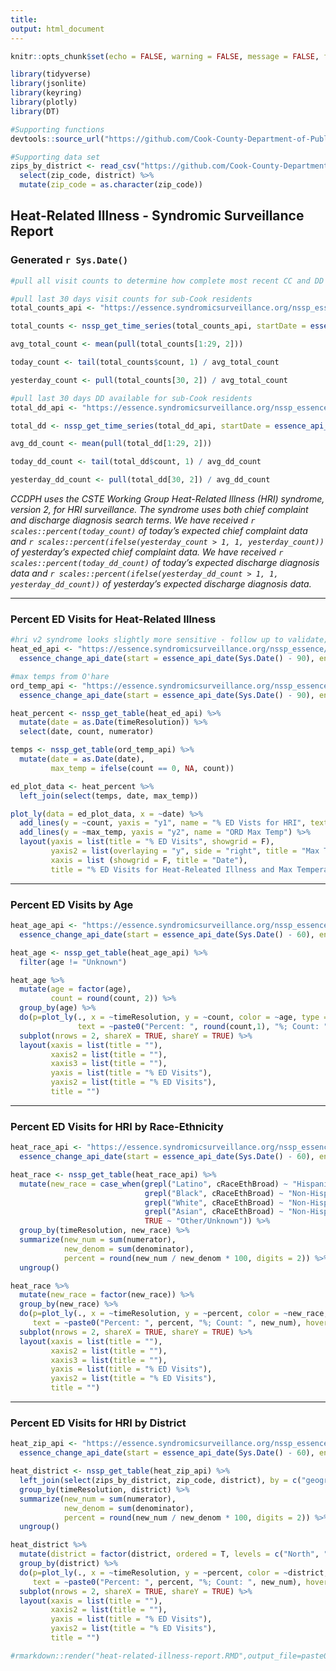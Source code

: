 ```yaml
---
title:
output: html_document
---
```


```r
knitr::opts_chunk$set(echo = FALSE, warning = FALSE, message = FALSE, fig.width = 10)

library(tidyverse)
library(jsonlite)
library(keyring)
library(plotly)
library(DT)

#Supporting functions
devtools::source_url("https://github.com/Cook-County-Department-of-Public-Health/ccdph-functions/blob/master/essence-api-functions.R?raw=TRUE")

#Supporting data set
zips_by_district <- read_csv("https://github.com/Cook-County-Department-of-Public-Health/ccdph-data-sets/blob/main/cook-county-zip-codes.csv?raw=TRUE") %>%
  select(zip_code, district) %>%
  mutate(zip_code = as.character(zip_code))

```

## Heat-Related Illness - Syndromic Surveillance Report

### Generated `r Sys.Date()`

```r

#pull all visit counts to determine how complete most recent CC and DD data is

#pull last 30 days visit counts for sub-Cook residents
total_counts_api <- "https://essence.syndromicsurveillance.org/nssp_essence/api/timeSeries?geography=il_cook&percentParam=noPercent&geographySystem=region&datasource=va_er&detector=probrepswitch&timeResolution=daily&hasBeenE=1&medicalGroupingSystem=essencesyndromes&userId=660&site=890&aqtTarget=TimeSeries&startDate=07Aug20&endDate=05Nov20&stratVal=&multiStratVal=&graphOnly=true&numSeries=0&graphOptions=multipleSmall&seriesPerYear=false&startMonth=January&nonZeroComposite=false"

total_counts <- nssp_get_time_series(total_counts_api, startDate = essence_api_date(Sys.Date() - 30), endDate = essence_api_date(Sys.Date()))

avg_total_count <- mean(pull(total_counts[1:29, 2]))

today_count <- tail(total_counts$count, 1) / avg_total_count

yesterday_count <- pull(total_counts[30, 2]) / avg_total_count

#pull last 30 days DD available for sub-Cook residents
total_dd_api <- "https://essence.syndromicsurveillance.org/nssp_essence/api/timeSeries?endDate=15Jun2022&geography=il_cook&percentParam=noPercent&datasource=va_er&startDate=17Mar2022&medicalGroupingSystem=essencesyndromes&userId=660&site=890&aqtTarget=TimeSeries&ddAvailable=1&geographySystem=region&detector=probrepswitch&timeResolution=daily&hasBeenE=1"

total_dd <- nssp_get_time_series(total_dd_api, startDate = essence_api_date(Sys.Date() - 40), endDate = essence_api_date(Sys.Date()))

avg_dd_count <- mean(pull(total_dd[1:29, 2]))

today_dd_count <- tail(total_dd$count, 1) / avg_dd_count

yesterday_dd_count <- pull(total_dd[30, 2]) / avg_dd_count


```

*CCDPH uses the CSTE Working Group Heat-Related Illness (HRI) syndrome, version 2, for HRI surveillance. The syndrome uses both chief complaint and discharge diagnosis search terms. We have received `r scales::percent(today_count)` of today's expected chief complaint data and `r scales::percent(ifelse(yesterday_count > 1, 1, yesterday_count))` of yesterday's expected chief complaint data. We have received `r scales::percent(today_dd_count)` of today's expected discharge diagnosis data and `r scales::percent(ifelse(yesterday_dd_count > 1, 1, yesterday_dd_count))` of yesterday's expected discharge diagnosis data.*

***

### Percent ED Visits for Heat-Related Illness

```r

#hri v2 syndrome looks slightly more sensitive - follow up to validate; pull from table builder to get counts on hover
heat_ed_api <- "https://essence.syndromicsurveillance.org/nssp_essence/api/tableBuilder?endDate=24Jun2022&geography=il_cook&percentParam=ccddCategory&datasource=va_er&startDate=26Mar2022&medicalGroupingSystem=essencesyndromes&userId=660&site=890&aqtTarget=TableBuilder&ccddCategory=heat%20related%20illness%20v2&geographySystem=region&detector=probrepswitch&timeResolution=daily&hasBeenE=1&rowFields=geographyregion&columnField=timeResolution" %>%
  essence_change_api_date(start = essence_api_date(Sys.Date() - 90), end = essence_api_date(Sys.Date()))

#max temps from O'hare
ord_temp_api <- "https://essence.syndromicsurveillance.org/nssp_essence/api/timeSeries?percentParam=noPercent&endDate=24Jun2022&userId=2541&weatherFactor=maxtemp&datasource=va_weather_aggr&stationAggregateFunc=avg&timeResolution=daily&aqtTarget=TimeSeries&detector=probrepswitch&timeAggregateFunc=avg&startDate=26Mar2022&stationID=lot-ord" %>%
  essence_change_api_date(start = essence_api_date(Sys.Date() - 90), end = essence_api_date(Sys.Date()))

heat_percent <- nssp_get_table(heat_ed_api) %>%
  mutate(date = as.Date(timeResolution)) %>%
  select(date, count, numerator)

temps <- nssp_get_table(ord_temp_api) %>%
  mutate(date = as.Date(date),
         max_temp = ifelse(count == 0, NA, count))

ed_plot_data <- heat_percent %>%
  left_join(select(temps, date, max_temp))

plot_ly(data = ed_plot_data, x = ~date) %>%
  add_lines(y = ~count, yaxis = "y1", name = "% ED Vists for HRI", text = ~paste0("Percent: ", round(count,1), "%; Count: ", numerator), hoverinfo = 'x+text') %>%
  add_lines(y = ~max_temp, yaxis = "y2", name = "ORD Max Temp") %>%
  layout(yaxis = list(title = "% ED Visits", showgrid = F),
         yaxis2 = list(overlaying = "y", side = "right", title = "Max Temp, Chicago ORD", showgrid = F),
         xaxis = list (showgrid = F, title = "Date"),
         title = "% ED Visits for Heat-Releated Illness and Max Temperature")

```

***

### Percent ED Visits by Age

```r

heat_age_api <- "https://essence.syndromicsurveillance.org/nssp_essence/api/tableBuilder/?endDate=24Jun2022&geography=il_cook&percentParam=ccddCategory&datasource=va_er&startDate=26Mar2022&medicalGroupingSystem=essencesyndromes&userId=660&site=890&aqtTarget=TableBuilder&ccddCategory=heat%20related%20illness%20v2&geographySystem=region&detector=probrepswitch&timeResolution=daily&hasBeenE=1&rowFields=age&columnField=timeResolution" %>%
  essence_change_api_date(start = essence_api_date(Sys.Date() - 60), end = essence_api_date(Sys.Date()))

heat_age <- nssp_get_table(heat_age_api) %>%
  filter(age != "Unknown")

heat_age %>%
  mutate(age = factor(age),
         count = round(count, 2)) %>%
  group_by(age) %>%
  do(p=plot_ly(., x = ~timeResolution, y = ~count, color = ~age, type = "bar", colors = viridis::viridis(5), 
               text = ~paste0("Percent: ", round(count,1), "%; Count: ", numerator), hoverinfo = 'x+text')) %>%
  subplot(nrows = 2, shareX = TRUE, shareY = TRUE) %>%
  layout(xaxis = list(title = ""),
         xaxis2 = list(title = ""),
         xaxis3 = list(title = ""),
         yaxis = list(title = "% ED Visits"),
         yaxis2 = list(title = "% ED Visits"),
         title = "")

```

***

### Percent ED Visits for HRI by Race-Ethnicity

```r

heat_race_api <- "https://essence.syndromicsurveillance.org/nssp_essence/api/tableBuilder/?endDate=24Jun2022&geography=il_cook&percentParam=ccddCategory&datasource=va_er&startDate=26Mar2022&medicalGroupingSystem=essencesyndromes&userId=660&site=890&aqtTarget=TableBuilder&ccddCategory=heat%20related%20illness%20v2&geographySystem=region&detector=probrepswitch&timeResolution=daily&hasBeenE=1&rowFields=cRaceEthBroad&columnField=timeResolution" %>%
  essence_change_api_date(start = essence_api_date(Sys.Date() - 60), end = essence_api_date(Sys.Date()))

heat_race <- nssp_get_table(heat_race_api) %>%
  mutate(new_race = case_when(grepl("Latino", cRaceEthBroad) ~ "Hispanic/Latino",
                              grepl("Black", cRaceEthBroad) ~ "Non-Hispanic Black",
                              grepl("White", cRaceEthBroad) ~ "Non-Hispanic White",
                              grepl("Asian", cRaceEthBroad) ~ "Non-Hispanic Asian",
                              TRUE ~ "Other/Unknown")) %>%
  group_by(timeResolution, new_race) %>%
  summarize(new_num = sum(numerator),
            new_denom = sum(denominator),
            percent = round(new_num / new_denom * 100, digits = 2)) %>%
  ungroup()

heat_race %>%
  mutate(new_race = factor(new_race)) %>%
  group_by(new_race) %>%
  do(p=plot_ly(., x = ~timeResolution, y = ~percent, color = ~new_race, type = "bar", colors = viridis::viridis(5),
     text = ~paste0("Percent: ", percent, "%; Count: ", new_num), hoverinfo = 'x+text')) %>%
  subplot(nrows = 2, shareX = TRUE, shareY = TRUE) %>%
  layout(xaxis = list(title = ""),
         xaxis2 = list(title = ""),
         xaxis3 = list(title = ""),
         yaxis = list(title = "% ED Visits"),
         yaxis2 = list(title = "% ED Visits"),
         title = "")

```

***

### Percent ED Visits for HRI by District

```r

heat_zip_api <- "https://essence.syndromicsurveillance.org/nssp_essence/api/tableBuilder?endDate=24Jun2022&geography=60004,60005,60007,60008,60010,60016,60018,60022,60025,60026,60029,60043,60053,60056,60062,60067,60068,60070,60074,60090,60091,60093,60107,60120,60169,60173,60192,60193,60194,60195,60712,60714,60006,60009,60017,60019,60038,60055,60065,60078,60082,60094,60095,60159,60168,60179,60196,60011,60409,60411,60419,60422,60425,60426,60428,60429,60430,60438,60443,60445,60452,60461,60469,60471,60472,60473,60475,60476,60477,60478,60487,60827,60412,60406,60415,60439,60453,60455,60456,60457,60458,60462,60463,60464,60465,60467,60480,60482,60501,60803,60805,60454,60499,60104,60130,60131,60141,60153,60154,60155,60160,60162,60163,60164,60165,60171,60176,60305,60402,60513,60525,60526,60534,60546,60558,60706,60707,60804,60161&percentParam=ccddCategory&datasource=va_er&startDate=26Mar2022&medicalGroupingSystem=essencesyndromes&userId=660&site=890&aqtTarget=TableBuilder&ccddCategory=heat%20related%20illness%20v2&geographySystem=zipcode&detector=probrepswitch&timeResolution=daily&hasBeenE=1&rowFields=timeResolution&columnField=geographyzipcode" %>%
  essence_change_api_date(start = essence_api_date(Sys.Date() - 60), end = essence_api_date(Sys.Date()))

heat_district <- nssp_get_table(heat_zip_api) %>%
  left_join(select(zips_by_district, zip_code, district), by = c("geographyzipcode" = "zip_code")) %>%
  group_by(timeResolution, district) %>%
  summarize(new_num = sum(numerator),
            new_denom = sum(denominator),
            percent = round(new_num / new_denom * 100, digits = 2)) %>%
  ungroup()

heat_district %>%
  mutate(district = factor(district, ordered = T, levels = c("North", "West", "Southwest", "South"))) %>%
  group_by(district) %>%
  do(p=plot_ly(., x = ~timeResolution, y = ~percent, color = ~district, type = "bar",
     text = ~paste0("Percent: ", percent, "%; Count: ", new_num), hoverinfo = 'x+text')) %>%
  subplot(nrows = 2, shareX = TRUE, shareY = TRUE) %>%
  layout(xaxis = list(title = ""),
         xaxis2 = list(title = ""),
         yaxis = list(title = "% ED Visits"),
         yaxis2 = list(title = "% ED Visits"),
         title = "")

```

```r
#rmarkdown::render("heat-related-illness-report.RMD",output_file=paste0('HRI ',Sys.Date(),'.html'))
```